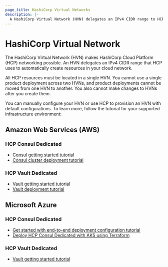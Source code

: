 ```yaml
---
page_title: HashiCorp Virtual Networks
description: |-
  A HashiCorp Virtual Network (HVN) delegates an IPv4 CIDR range to HCP so that the platform can automatically create resources in your cloud network.
---
```


# HashiCorp Virtual Network

The HashiCorp Virtual Network (HVN) makes HashiCorp Cloud Platform (HCP) networking possible. An HVN delegates an IPv4 CIDR range that HCP uses to automatically create resources in your cloud network.

All HCP resources must be located in a single HVN. You cannot use a single product deployment across two HVNs, and product deployments cannot be moved from one HVN to another. You also cannot make changes to HVNs after you create them.

You can manually configure your HVN or use HCP to provision an HVN with default configurations. To learn more, follow the tutorial for your supported infrastructure environment:

## Amazon Web Services (AWS)

### HCP Consul Dedicated

- [Consul getting started tutorial](/consul/tutorials/get-started-hcp/hcp-gs-deploy)
- [Consul cluster deployment tutorial](/hcp/tutorials/consul-cloud/consul-deploy)

### HCP Vault Dedicated

- [Vault getting started tutorial](/vault/tutorials/cloud)
- [Vault deployment tutorial](/vault/tutorials/cloud-ops/terraform-hcp-provider-vault)

## Microsoft Azure

### HCP Consul Dedicated

- [Get started with end-to-end deployment configuration tutorial](/consul/tutorials/cloud-deploy-automation/consul-end-to-end-overview)
- [Deploy HCP Consul Dedicated with AKS using Terraform](/consul/tutorials/cloud-deploy-automation/consul-end-to-end-aks)

### HCP Vault Dedicated

- [Vault getting started tutorial](/vault/tutorials/cloud)
